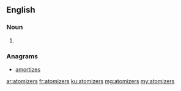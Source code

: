 ==English==

===Noun===
{{head|en|plural}}

# {{plural of|atomizer|lang=en}}

===Anagrams===
* [[amortizes]]

[[ar:atomizers]]
[[fr:atomizers]]
[[ku:atomizers]]
[[mg:atomizers]]
[[my:atomizers]]